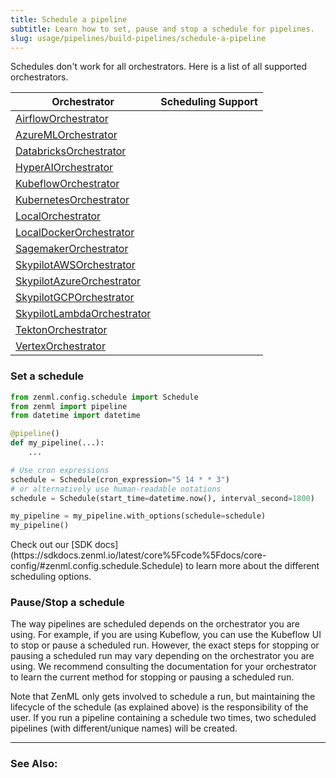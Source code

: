 ---
title: Schedule a pipeline
subtitle: Learn how to set, pause and stop a schedule for pipelines.
slug: usage/pipelines/build-pipelines/schedule-a-pipeline
---


<Info>
    Schedules don't work for all orchestrators. Here is a list of all supported orchestrators.
</Info>

| Orchestrator                                                              | Scheduling Support |
| ------------------------------------------------------------------------- | ------------------ |
| [AirflowOrchestrator](../../../stack-components/orchestrators/airflow.mdx)            | <Icon icon="square-check"/>                  |
| [AzureMLOrchestrator](../../../stack-components/orchestrators/azureml.mdx)            | <Icon icon="square-check"/>                  |
| [DatabricksOrchestrator](../../../stack-components/orchestrators/databricks.mdx)      | <Icon icon="square-check"/>                  |
| [HyperAIOrchestrator](../../../stack-components/orchestrators/hyperai.mdx)            | <Icon icon="square-check"/>                  |
| [KubeflowOrchestrator](../../../stack-components/orchestrators/kubeflow.mdx)          | <Icon icon="square-check"/>                  |
| [KubernetesOrchestrator](../../../stack-components/orchestrators/kubernetes.mdx)      | <Icon icon="square-check"/>                  |
| [LocalOrchestrator](../../../stack-components/orchestrators/local.mdx)                | <Icon icon="circle-xmark"/>                 |
| [LocalDockerOrchestrator](../../../stack-components/orchestrators/local-docker.mdx)   | <Icon icon="circle-xmark"/>                 |
| [SagemakerOrchestrator](../../../stack-components/orchestrators/sagemaker.mdx)        | <Icon icon="circle-xmark"/>                 |
| [SkypilotAWSOrchestrator](../../../stack-components/orchestrators/skypilot-vm.mdx)    | <Icon icon="circle-xmark"/>                 |
| [SkypilotAzureOrchestrator](../../../stack-components/orchestrators/skypilot-vm.mdx)  | <Icon icon="circle-xmark"/>                 |
| [SkypilotGCPOrchestrator](../../../stack-components/orchestrators/skypilot-vm.mdx)    | <Icon icon="circle-xmark"/>                 |
| [SkypilotLambdaOrchestrator](../../../stack-components/orchestrators/skypilot-vm.mdx) | <Icon icon="circle-xmark"/>                 |
| [TektonOrchestrator](../../../stack-components/orchestrators/tekton.mdx)              | <Icon icon="circle-xmark"/>                 |
| [VertexOrchestrator](../../../stack-components/orchestrators/vertex.mdx)              | <Icon icon="square-check"/>                  |

### Set a schedule

```py
from zenml.config.schedule import Schedule
from zenml import pipeline
from datetime import datetime

@pipeline()
def my_pipeline(...):
    ...

# Use cron expressions
schedule = Schedule(cron_expression="5 14 * * 3")
# or alternatively use human-readable notations
schedule = Schedule(start_time=datetime.now(), interval_second=1800)

my_pipeline = my_pipeline.with_options(schedule=schedule)
my_pipeline()
```

<Info>
    Check out our [SDK docs](https://sdkdocs.zenml.io/latest/core%5Fcode%5Fdocs/core-config/#zenml.config.schedule.Schedule) to learn more about the different scheduling options.
</Info>

### Pause/Stop a schedule

The way pipelines are scheduled depends on the orchestrator you are using. For example, if you are using Kubeflow, you can use the Kubeflow UI to stop or pause a scheduled run. However, the exact steps for stopping or pausing a scheduled run may vary depending on the orchestrator you are using. We recommend consulting the documentation for your orchestrator to learn the current method for stopping or pausing a scheduled run.

<Note>
    Note that ZenML only gets involved to schedule a run, but maintaining the lifecycle of the schedule (as explained above) is the responsibility of the user. If you run a pipeline containing a schedule two times, two scheduled pipelines (with different/unique names) will be created.
</Note>

---

### See Also:

<CardGroup cols={2}>
   <Card title="Learn about remote orchestrators" icon="server" href="/stack-components/orchestrators" horizontal />
</CardGroup>
